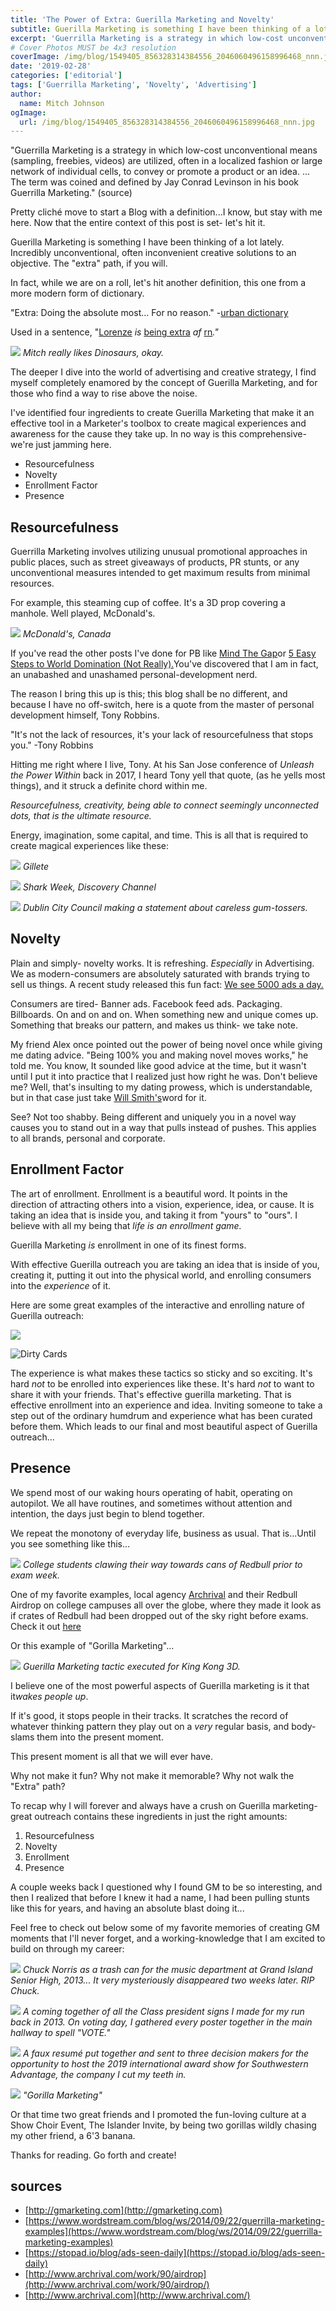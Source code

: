 ```yaml
---
title: 'The Power of Extra: Guerilla Marketing and Novelty'
subtitle: Guerilla Marketing is something I have been thinking of a lot lately. Incredibly unconventional, often inconvenient creative solutions to an objective. The “extra” path, if you will.
excerpt: 'Guerrilla Marketing is a strategy in which low-cost unconventional means (sampling, freebies, videos) are utilized, often in a localized fashion or large network of individual cells, to convey or promote a product or an idea.'
# Cover Photos MUST be 4x3 resolution
coverImage: /img/blog/1549405_856328314384556_2046060496158996468_nnn.jpg
date: '2019-02-28'
categories: ['editorial']
tags: ['Guerrilla Marketing', 'Novelty', 'Advertising']
author:
  name: Mitch Johnson
ogImage:
  url: /img/blog/1549405_856328314384556_2046060496158996468_nnn.jpg
---
```


"Guerrilla Marketing is a strategy in which low-cost unconventional means (sampling, freebies, videos) are utilized, often in a localized fashion or large network of individual cells, to convey or promote a product or an idea. ... The term was coined and defined by Jay Conrad Levinson in his book Guerrilla Marketing." (source)

Pretty cliché move to start a Blog with a definition...I know, but stay with me here. Now that the entire context of this post is set- let's hit it.

Guerilla Marketing is something I have been thinking of a lot lately. Incredibly unconventional, often inconvenient creative solutions to an objective. The "extra" path, if you will.

In fact, while we are on a roll, let's hit another definition, this one from a more modern form of dictionary.

"Extra: Doing the absolute most... For no reason." -[urban dictionary](https://www.urbandictionary.com/define.php?term=extra)

Used in a sentence, "[Lorenze](https://www.urbandictionary.com/define.php?term=Lorenze) _is_ [being extra](https://www.urbandictionary.com/define.php?term=being%20extra) _af_ [rn](https://www.urbandictionary.com/define.php?term=rn)_."_

![](https://cdn.pixelbakery.com/img/blog/Text-placeholder-1024x1024.jpg) _Mitch really likes Dinosaurs, okay._

The deeper I dive into the world of advertising and creative strategy, I find myself completely enamored by the concept of Guerilla Marketing, and for those who find a way to rise above the noise.

I've identified four ingredients to create Guerilla Marketing that make it an effective tool in a Marketer's toolbox to create magical experiences and awareness for the cause they take up. In no way is this comprehensive- we're just jamming here.

- Resourcefulness
- Novelty
- Enrollment Factor
- Presence

## Resourcefulness

Guerrilla Marketing involves utilizing unusual promotional approaches in public places, such as street giveaways of products, PR stunts, or any unconventional measures intended to get maximum results from minimal resources.

For example, this steaming cup of coffee. It's a 3D prop covering a manhole. Well played, McDonald's.

![](https://cdn.pixelbakery.com/img/blog/Giant-McDonalds-coffee-cup-Media-Resources-guerilla-marketing-1.jpg) _McDonald's, Canada_

If you've read the other posts I've done for PB like [Mind The Gap](https://pixelbakery.com/recipes/mind-the-gap/)or [5 Easy Steps to World Domination (Not Really).](https://pixelbakery.com/recipes/5-easy-steps-to-world-dominatio)You've discovered that I am in fact, an unabashed and unashamed personal-development nerd.

The reason I bring this up is this; this blog shall be no different, and because I have no off-switch, here is a quote from the master of personal development himself, Tony Robbins.

"It's not the lack of resources, it's your lack of resourcefulness that stops you." -Tony Robbins

Hitting me right where I live, Tony. At his San Jose conference of _Unleash the Power Within_ back in 2017, I heard Tony yell that quote, (as he yells most things), and it struck a definite chord within me.

_Resourcefulness, creativity, being able to connect seemingly unconnected dots, that is the ultimate resource._

Energy, imagination, some capital, and time. This is all that is required to create magical experiences like these:

![](https://cdn.pixelbakery.com/img/blog/Screen-Shot-2019-02-27-at-16.35.57.jpg) _Gillete_

![](https://cdn.pixelbakery.com/img/blog/018ce400db86370c22207dde443c2e71.jpg) _Shark Week, Discovery Channel_

![](https://cdn.pixelbakery.com/img/blog/397ea584308ba1160e07109986b98776.jpg) _Dublin City Council making a statement about careless gum-tossers._

## Novelty

Plain and simply- novelty works. It is refreshing. _Especially_ in Advertising. We as modern-consumers are absolutely saturated with brands trying to sell us things. A recent study released this fun fact: [We see 5000 ads a day.](https://stopad.io/blog/ads-seen-daily)

Consumers are tired- Banner ads. Facebook feed ads. Packaging. Billboards. On and on and on. When something new and unique comes up. Something that breaks our pattern, and makes us think- we take note.

My friend Alex once pointed out the power of being novel once while giving me dating advice. "Being 100% you and making novel moves works," he told me. You know, It sounded like good advice at the time, but it wasn't until I put it into practice that I realized just how right he was. Don't believe me? Well, that's insulting to my dating prowess, which is understandable, but in that case just take [Will Smith's](https://www.youtube.com/watch?v=KqfV9eQuyrs)word for it.

See? Not too shabby. Being different and uniquely you in a novel way causes you to stand out in a way that pulls instead of pushes. This applies to all brands, personal and corporate.

## Enrollment Factor

The art of enrollment. Enrollment is a beautiful word. It points in the direction of attracting others into a vision, experience, idea, or cause. It is taking an idea that is inside you, and taking it from "yours" to "ours". I believe with all my being that _life is an enrollment game._

Guerilla Marketing _is_ enrollment in one of its finest forms.

With effective Guerilla outreach you are taking an idea that is inside of you, creating it, putting it out into the physical world, and enrolling consumers into the _experience_ of it.

Here are some great examples of the interactive and enrolling nature of Guerilla outreach:

![](https://cdn.pixelbakery.com/img/blog/85ffdd0321abc01c42b9385e0ff1e695.jpg)

![Dirty Cards](https://cdn.pixelbakery.com/img/blog/bcb4872ea982ea5cbd4375643d44d57b.jpg)

The experience is what makes these tactics so sticky and so exciting. It's hard _not_ to be enrolled into experiences like these. It's hard _not_ to want to share it with your friends. That's effective guerilla marketing. That is effective enrollment into an experience and idea. Inviting someone to take a step out of the ordinary humdrum and experience what has been curated before them. Which leads to our final and most beautiful aspect of Guerilla outreach...

## Presence

We spend most of our waking hours operating of habit, operating on autopilot. We all have routines, and sometimes without attention and intention, the days just begin to blend together.

We repeat the monotony of everyday life, business as usual. That is...Until you see something like this...

![](https://cdn.pixelbakery.com/img/blog/b98130217225232_31936600-1024x681.jpg) _College students clawing their way towards cans of Redbull prior to exam week._

One of my favorite examples, local agency [Archrival](http://www.archrival.com/) and their Redbull Airdrop on college campuses all over the globe, where they made it look as if crates of Redbull had been dropped out of the sky right before exams. Check it out [here](http://www.archrival.com/work/90/airdrop/)

Or this example of "Gorilla Marketing"...

![](https://cdn.pixelbakery.com/img/blog/king-kong-3d-marketing.jpg) _Guerilla Marketing tactic executed for King Kong 3D._

I believe one of the most powerful aspects of Guerilla marketing is it that it*wakes people up*.

If it's good, it stops people in their tracks. It scratches the record of whatever thinking pattern they play out on a _very_ regular basis, and body-slams them into the present moment.

This present moment is all that we will ever have.

Why not make it fun? Why not make it memorable? Why not walk the "Extra" path?

To recap why I will forever and always have a crush on Guerilla marketing- great outreach contains these ingredients in just the right amounts:

1.  Resourcefulness
2.  Novelty
3.  Enrollment
4.  Presence

A couple weeks back I questioned why I found GM to be so interesting, and then I realized that before I knew it had a name, I had been pulling stunts like this for years, and having an absolute blast doing it...

Feel free to check out below some of my favorite memories of creating GM moments that I'll never forget, and a working-knowledge that I am excited to build on through my career:

![](https://cdn.pixelbakery.com/img/blog/Screen-Shot-2019-02-27-at-14.37.45.jpg) _Chuck Norris as a trash can for the music department at Grand Island Senior High, 2013... It very mysteriously disappeared two weeks later. RIP Chuck._

![](https://cdn.pixelbakery.com/img/blog/Screen-Shot-2019-02-27-at-14.41.09.jpg) _A coming together of all the Class president signs I made for my run back in 2013. On voting day, I gathered every poster together in the main hallway to spell "VOTE."_

![](https://cdn.pixelbakery.com/img/blog/BoldMoveJohnson_BoldMove-791x1024.jpg) _A faux resumé put together and sent to three decision makers for the opportunity to host the 2019 international award show for Southwestern Advantage, the company I cut my teeth in._

![](https://cdn.pixelbakery.com/img/blog/24049_108428312507897_8353985_n.jpg) _"Gorilla Marketing"_

Or that time two great friends and I promoted the fun-loving culture at a Show Choir Event, The Islander Invite, by being two gorillas wildly chasing my other friend, a 6'3 banana.

Thanks for reading. Go forth and create!

## sources

- [http://gmarketing.com](http://gmarketing.com)
- [https://www.wordstream.com/blog/ws/2014/09/22/guerrilla-marketing-examples](https://www.wordstream.com/blog/ws/2014/09/22/guerrilla-marketing-examples)
- [https://stopad.io/blog/ads-seen-daily](https://stopad.io/blog/ads-seen-daily)
- [http://www.archrival.com/work/90/airdrop](http://www.archrival.com/work/90/airdrop/)
- [http://www.archrival.com](http://www.archrival.com/)
